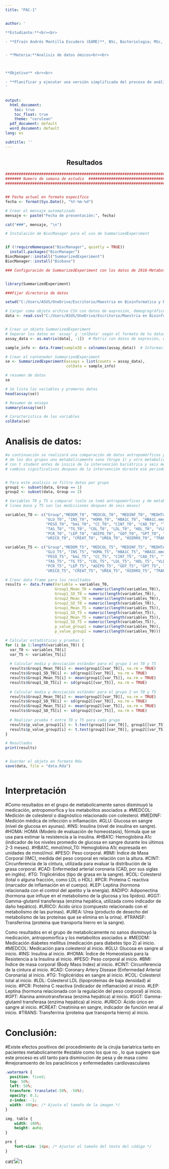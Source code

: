 ```yaml
---
title: "PAC-1"


author: ' 

**Estudiante:**<br><br> 

- **Efraín Andrés Montilla Escudero (EAME)**, BSc, Bacteriologia; MSc, Microbiologia,  [emontillae@uoc.edu](mailto:emontillae@uoc.edu)<br><br>


- **Materia:**Analisis de datos ómicos<br><br>



**Objetivo** <br><br>

- **Planificar y ejecutar una versión simplificada del proceso de análisis de datos ómicos, a la vez que se practique con algunas de las herramientas y métodos que se ha trabajado. El dataset seleccionado pertenece a la publicación: "Metabotypes of response to bariatric surgery independent of the magnitude of weight loss", donde en resumen: La cirugía bariátrica se considera el tratamiento más eficaz para la obesidad mórbida y sus enfermedades relacionadas, aunque su efecto metabólico no está comprendido completamente. Este estudio tuvo como objetivo identificar biofirmas de respuesta y adaptaciones metabólicas a corto plazo tras la cirugía. Se utilizó técnicas de LC y FIA-ESI-MS/MS para medir metabolitos específicos en muestras de suero de 39 personas con obesidad mórbida, tomadas antes y 1, 3 y 6 meses después de la cirugía. Se aplicó un análisis de conglomerados de K-means para identificar distintos metabotipos de respuesta a la intervención.**
'


output:
  html_document:
    toc: true
    toc_float: true
    theme: "cerulean"
  pdf_document: default
  word_document: default
lang: es  

subtitle: ''
---
```


<style>
  .title {
    font-size: 20px;font-weight:bold;text-align:center; display:block;
  }
</style>

<style>
  .author {
    font-size: 12px;
  }
</style>

<style>
  .date {
    font-size: 12px;color:red;font-weight:bold;
  }
</style>


<h2 style="text-align: center;font-weight:bold;">Resultados</h2> 


```r

####################################################################################################
####### Numero de semana de estudio  ###############################################################
####################################################################################################


## Fecha actual en formato específico
fecha <- format(Sys.Date(), "%Y-%m-%d")

# Crear el mensaje automatizado
mensaje <- paste("Fecha de presentación:", fecha)

cat("###", mensaje, "\n")

```


```r

# Instalación de BiocManager para el uso de SummarizedExperiment


if (!requireNamespace("BiocManager", quietly = TRUE))
  install.packages("BiocManager")
BiocManager::install("SummarizedExperiment")
BiocManager::install("Biobase")

### Configuración de SummarizedExperiment con los datos de 2018-MetabotypingPaper/DataValues_S013.csv


library(SummarizedExperiment)

```


```r
###Fijar directorio de datos 

setwd("C:/Users/ASUS/OneDrive/Escritorio/Maestria en Bioinformatica y Bioestadistica/6. Analisis de Datos Omicos/PAC1/MONTILLA-Escudero-Efrain_PEC1")
```

```r

# Cargar como objeto archivo CSV con datos de expresión, demogragráfico antropomórfico y metabolomica
data <- read.csv("C:/Users/ASUS/OneDrive/Escritorio/Maestria en Bioinformatica y Bioestadistica/6. Analisis de Datos Omicos/PAC1/MONTILLA-Escudero-Efrain_PEC1/DataValues_S013.csv", row.names = 1)


# Crear un objeto SummarizedExperiment
# Separar los datos en 'assay' y 'colData' según el formato de tu dataset
assay_data <- as.matrix(data[, -1])  # Matriz con datos de expresión, demogragráfico, de medicación y metabolitos paraclinicos

sample_info <- data.frame(sampleID = colnames(assay_data))  # Información de muestras

# Crear el contenedor SummarizedExperiment
se <- SummarizedExperiment(assays = list(counts = assay_data),
                           colData = sample_info)

# resumen de datos
se

# Se lista las variables y promeros datos
head(assay(se))

# Resumen de ensayo
summary(assay(se))

# Caracteristica de las variables
colData(se)


```

# Analisis de datos: 


```r

#a continuación se realizará una comparación de datos antropomórficos y de metabolitos 
# de los dos grupos uno metabolicamente sano (Grupo 1) y otro metabolicamente no sano (Grupo 2) y se compara
# con t student antes de inicio de la intervención bariátrica y seis meses despues con el fin de evaluar si hay
# cambios significativos despues de la intervención durante ese periodo 


# Para este analisis se filtro datos por grupo
group1 <- subset(data, Group == 1)
group2 <- subset(data, Group == 2)

# Variables T0 y T5 a comparar (solo se tomó antropomórficos y de metabolitos para este ejemplo donde TO es la
# linea base y T5 son las mediciiones despues de seis meses)

variables_T0 <- c("Group","MEDDM_T0", "MEDCOL_T0", "MEDINF_T0", "MEDHTA_T0",
                  "GLU_T0", "INS_T0", "HOMA_T0", "HBA1C_T0", "HBA1C.mmol.mol_T0",
                  "PESO_T0", "bmi_T0", "CC_T0", "CINT_T0", "CAD_T0", "TAD_T0",
                  "TAS_T0", "TG_T0", "COL_T0", "LDL_T0", "HDL_T0", "VLDL_T0",
                  "PCR_T0", "LEP_T0", "ADIPO_T0", "GOT_T0", "GPT_T0", "GGT_T0",
                  "URICO_T0", "CREAT_T0", "UREA_T0", "HIERRO_T0", "TRANSF_T0", "FERR_T0")

variables_T5 <- c("Group","MEDDM_T5", "MEDCOL_T5", "MEDINF_T5", "MEDHTA_T5",
                  "GLU_T5", "INS_T5", "HOMA_T5", "HBA1C_T5", "HBA1C.mmol.mol_T5",
                  "PESO_T5", "bmi_T5", "CC_T5", "CINT_T5", "CAD_T5", "TAD_T5",
                  "TAS_T5", "TG_T5", "COL_T5", "LDL_T5", "HDL_T5", "VLDL_T5",
                  "PCR_T5", "LEP_T5", "ADIPO_T5", "GOT_T5", "GPT_T5", "GGT_T5",
                  "URICO_T5", "CREAT_T5", "UREA_T5", "HIERRO_T5", "TRANSF_T5", "FERR_T5")

# Crear data frame para los resultados
results <- data.frame(Variable = variables_T0,
                      Group1_Mean_T0 = numeric(length(variables_T0)),
                      Group1_SD_T0 = numeric(length(variables_T0)),
                      Group2_Mean_T0 = numeric(length(variables_T0)),
                      Group2_SD_T0 = numeric(length(variables_T0)),
                      Group1_Mean_T5 = numeric(length(variables_T5)),
                      Group1_SD_T5 = numeric(length(variables_T5)),
                      Group2_Mean_T5 = numeric(length(variables_T5)),
                      Group2_SD_T5 = numeric(length(variables_T5)),
                      p_value_group1 = numeric(length(variables_T0)),
                      p_value_group2 = numeric(length(variables_T0)))

# Calcular estadísticas y pruebas t
for (i in 1:length(variables_T0)) {
  var_T0 <- variables_T0[i]
  var_T5 <- variables_T5[i]
  
  # Calcular media y desviación estándar para el grupo 1 en T0 y T5
  results$Group1_Mean_T0[i] <- mean(group1[[var_T0]], na.rm = TRUE)
  results$Group1_SD_T0[i] <- sd(group1[[var_T0]], na.rm = TRUE)
  results$Group1_Mean_T5[i] <- mean(group1[[var_T5]], na.rm = TRUE)
  results$Group1_SD_T5[i] <- sd(group1[[var_T5]], na.rm = TRUE)
  
  # Calcular media y desviación estándar para el grupo 2 en T0 y T5
  results$Group2_Mean_T0[i] <- mean(group2[[var_T0]], na.rm = TRUE)
  results$Group2_SD_T0[i] <- sd(group2[[var_T0]], na.rm = TRUE)
  results$Group2_Mean_T5[i] <- mean(group2[[var_T5]], na.rm = TRUE)
  results$Group2_SD_T5[i] <- sd(group2[[var_T5]], na.rm = TRUE)
  
  # Realizar prueba t entre T0 y T5 para cada grupo
  results$p_value_group1[i] <- t.test(group1[[var_T0]], group1[[var_T5]], paired = TRUE)$p.value
  results$p_value_group2[i] <- t.test(group2[[var_T0]], group2[[var_T5]], paired = TRUE)$p.value
}

# Resultados
print(results)


# Guardar el objeto en formato Rda
save(data, file = "data.Rda")



```

# Interpretación

#Como resultados en el grupo de metabolicamente sanos disminuyó la medicación, antropomorfica y los metabolitos asociados a:
#MEDCOL: Medición de colesterol o diagnóstico relacionado con colesterol.
#MEDINF: Medición médica de infección o inflamación.
#GLU: Glucosa en sangre (nivel de glucosa en ayunas).
#INS: Insulina (nivel de insulina en sangre).
#HOMA: HOMA (Modelo de evaluación de homeostasis), fórmula que se usa para estimar la resistencia a la insulina.
#HBA1C: Hemoglobina A1c (indicador de los niveles promedio de glucosa en sangre durante los últimos 2-3 meses).
#HBA1C, mmol/mol_T0: Hemoglobina A1c expresada en unidades de mmol/mol.
#PESO: Peso corporal.
#BMI: Índice de Masa Corporal (IMC), medida del peso corporal en relación con la altura.
#CINT: Circunferencia de la cintura, utilizada para evaluar la distribución de la grasa corporal.
#CAD: Enfermedad arterial coronaria (CAD, por sus siglas en inglés).
#TG: Triglicéridos (tipo de grasa en la sangre).
#COL: Colesterol (total o alguna fracción, como LDL o HDL).
#PCR: Proteína C reactiva (marcador de inflamación en el cuerpo).
#LEP: Leptina (hormona relacionada con el control del apetito y la energía).
#ADIPO: Adiponectina (hormona que influye en el metabolismo de la glucosa y los lípidos).
#GGT: Gamma-glutamil transferasa (enzima hepática, utilizada como indicador de daño hepático).
#URICO: Ácido úrico (compuesto relacionado con el metabolismo de las purinas).
#UREA: Urea (producto de desecho del metabolismo de las proteínas que se elimina en la orina).
#TRANSF: Transferrina (proteína que transporta hierro en la sangre).


Como resultados en el grupo de metabolicamente no sanos disminuyó la medicación, antropomorfica y los metabolitos asociados a:
#MEDDM: Medicación diabetes mellitus (medicación para diabetes tipo 2) al inicio.
#MEDCOL: Medicación para colesterol al inicio.
#GLU: Glucosa en sangre al inicio.
#INS: Insulina al inicio.
#HOMA: Índice de Homeostasis para la Resistencia a la Insulina al inicio.
#PESO: Peso corporal al inicio.
#BMI: Índice de masa corporal (Body Mass Index) al inicio.
#CINT: Circunferencia de la cintura al inicio.
#CAD: Coronary Artery Disease (Enfermedad Arterial Coronaria) al inicio.
#TG: Triglicéridos en sangre al inicio.
#COL: Colesterol total al inicio.
#LDL: Colesterol LDL (lipoproteínas de baja densidad) al inicio.
#PCR: Proteína C reactiva (indicador de inflamación) al inicio.
#LEP: Leptina (hormona relacionada con la regulación del peso corporal) al inicio.
#GPT: Alanina aminotransferasa (enzima hepática) al inicio.
#GGT: Gamma-glutamil transferasa (enzima hepática) al inicio.
#URICO: Ácido úrico en sangre al inicio.
#CREAT: Creatinina en sangre, indicador de función renal al inicio.
#TRANS: Transferrina (proteína que transporta hierro) al inicio.

# Conclusión: 

#Existe efectos positivos del procedimiento de la cirujia bariatrica tanto en pacientes metabolicamente
#estable como los que no , lo que sugiere que este proceso es util tanto para disminucion de pesa y de masa como 
#mejoramoento de los paraclinicos y enfermedades cardiovasculares


```css
.watermark {
  position: fixed;
  top: 50%;
  left: 50%;
  transform: translate(-50%, -50%);
  opacity: 0.1;
  z-index: -1;
  width: 400px; /* Ajusta el tamaño de la imagen */
}

img, table {
    width: 100%;
    height: auto;
}

pre {
    font-size: 14px; /* Ajustar el tamaño del texto del código */
}

```
cat('<img src="Logos.png" class="watermark">')
